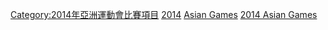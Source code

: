 [[Category:2014年亞洲運動會比賽項目|Category:2014年亞洲運動會比賽項目]]
[[Category:亞洲運動會排球比賽|2014]]
[[Category:2014年排球|Asian Games]]
[[Category:韓國排球賽事|2014 Asian Games]]